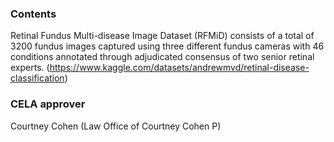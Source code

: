 ### Contents
Retinal Fundus Multi-disease Image Dataset (RFMiD) consists of a total of 3200 fundus images captured using three different fundus cameras with 46 conditions annotated through adjudicated consensus of two senior retinal experts. (https://www.kaggle.com/datasets/andrewmvd/retinal-disease-classification)

### CELA approver
Courtney Cohen (Law Office of Courtney Cohen P)